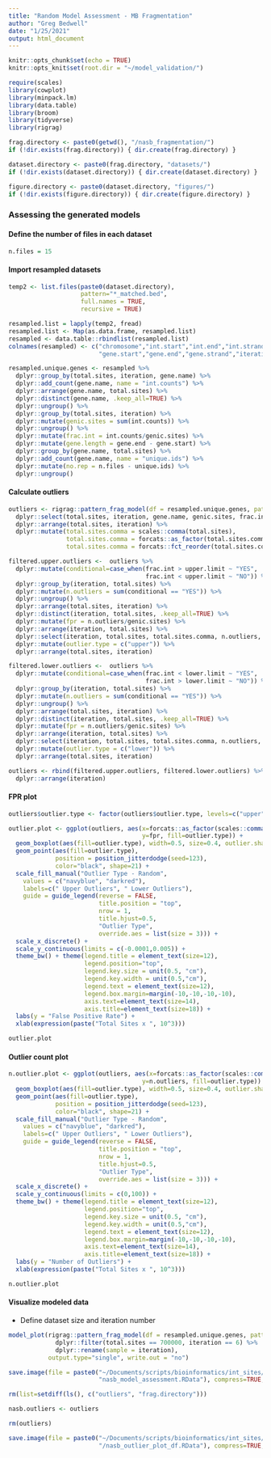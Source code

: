 ```yaml
---
title: "Random Model Assessment - MB Fragmentation"
author: "Greg Bedwell"
date: "1/25/2021"
output: html_document
---
```


```r
knitr::opts_chunk$set(echo = TRUE)
knitr::opts_knit$set(root.dir = "~/model_validation/")
```

```r
require(scales)
library(cowplot)
library(minpack.lm)
library(data.table)
library(broom)
library(tidyverse)
library(rigrag)
```


```r
frag.directory <- paste0(getwd(), "/nasb_fragmentation/")
if (!dir.exists(frag.directory)) { dir.create(frag.directory) }

dataset.directory <- paste0(frag.directory, "datasets/")
if (!dir.exists(dataset.directory)) { dir.create(dataset.directory) }

figure.directory <- paste0(dataset.directory, "figures/")
if (!dir.exists(figure.directory)) { dir.create(figure.directory) }
```

### Assessing the generated models

#### Define the number of files in each dataset
```r
n.files = 15
```

#### Import resampled datasets
```r
temp2 <- list.files(paste0(dataset.directory),
                    pattern="*_matched.bed",
                    full.names = TRUE,
                    recursive = TRUE)

resampled.list = lapply(temp2, fread)
resampled.list <- Map(as.data.frame, resampled.list)
resampled <- data.table::rbindlist(resampled.list)
colnames(resampled) <- c("chromosome","int.start","int.end","int.strand","gene.name",
                         "gene.start","gene.end","gene.strand","iteration","total.sites")

resampled.unique.genes <- resampled %>% 
  dplyr::group_by(total.sites, iteration, gene.name) %>%
  dplyr::add_count(gene.name, name = "int.counts") %>%
  dplyr::arrange(gene.name, total.sites) %>%
  dplyr::distinct(gene.name, .keep_all=TRUE) %>%
  dplyr::ungroup() %>%
  dplyr::group_by(total.sites, iteration) %>%
  dplyr::mutate(genic.sites = sum(int.counts)) %>%
  dplyr::ungroup() %>%
  dplyr::mutate(frac.int = int.counts/genic.sites) %>%
  dplyr::mutate(gene.length = gene.end - gene.start) %>%
  dplyr::group_by(gene.name, total.sites) %>%
  dplyr::add_count(gene.name, name = "unique.ids") %>%
  dplyr::mutate(no.rep = n.files - unique.ids) %>%
  dplyr::ungroup()
```

#### Calculate outliers
```r
outliers <- rigrag::pattern_frag_model(df = resampled.unique.genes, pattern="NASB") %>%
  dplyr::select(total.sites, iteration, gene.name, genic.sites, frac.int, expected.frac, upper.limit, lower.limit) %>%
  dplyr::arrange(total.sites, iteration) %>%
  dplyr::mutate(total.sites.comma = scales::comma(total.sites),
                total.sites.comma = forcats::as_factor(total.sites.comma),
                total.sites.comma = forcats::fct_reorder(total.sites.comma, total.sites))

filtered.upper.outliers <-  outliers %>% 
  dplyr::mutate(conditional=case_when(frac.int > upper.limit ~ "YES",
                                      frac.int < upper.limit ~ "NO")) %>%
  dplyr::group_by(iteration, total.sites) %>%
  dplyr::mutate(n.outliers = sum(conditional == "YES")) %>%
  dplyr::ungroup() %>%  
  dplyr::arrange(total.sites, iteration) %>%
  dplyr::distinct(iteration, total.sites, .keep_all=TRUE) %>%
  dplyr::mutate(fpr = n.outliers/genic.sites) %>%
  dplyr::arrange(iteration, total.sites) %>%
  dplyr::select(iteration, total.sites, total.sites.comma, n.outliers, fpr) %>%
  dplyr::mutate(outlier.type = c("upper")) %>%
  dplyr::arrange(total.sites, iteration)

filtered.lower.outliers <-  outliers %>% 
  dplyr::mutate(conditional=case_when(frac.int < lower.limit ~ "YES",
                                      frac.int > lower.limit ~ "NO")) %>%
  dplyr::group_by(iteration, total.sites) %>%
  dplyr::mutate(n.outliers = sum(conditional == "YES")) %>%
  dplyr::ungroup() %>%  
  dplyr::arrange(total.sites, iteration) %>%
  dplyr::distinct(iteration, total.sites, .keep_all=TRUE) %>%
  dplyr::mutate(fpr = n.outliers/genic.sites) %>%
  dplyr::arrange(iteration, total.sites) %>%
  dplyr::select(iteration, total.sites, total.sites.comma, n.outliers, fpr) %>%
  dplyr::mutate(outlier.type = c("lower")) %>%
  dplyr::arrange(total.sites, iteration)

outliers <- rbind(filtered.upper.outliers, filtered.lower.outliers) %>%
  dplyr::arrange(iteration)
```

#### FPR plot
```r
outliers$outlier.type <- factor(outliers$outlier.type, levels=c("upper","lower"))

outlier.plot <- ggplot(outliers, aes(x=forcats::as_factor(scales::comma(total.sites/1000, accuracy = 1)), 
                                     y=fpr, fill=outlier.type)) + 
  geom_boxplot(aes(fill=outlier.type), width=0.5, size=0.4, outlier.shape = NA, show.legend = FALSE, alpha = 0.6) +
  geom_point(aes(fill=outlier.type), 
             position = position_jitterdodge(seed=123), 
             color="black", shape=21) +  
  scale_fill_manual("Outlier Type - Random",
    values = c("navyblue", "darkred"),
    labels=c(" Upper Outliers", " Lower Outliers"),
    guide = guide_legend(reverse = FALSE,
                         title.position = "top",
                         nrow = 1,
                         title.hjust=0.5,
                         "Outlier Type",
                         override.aes = list(size = 3))) +
  scale_x_discrete() +
  scale_y_continuous(limits = c(-0.0001,0.005)) +
  theme_bw() + theme(legend.title = element_text(size=12),
                     legend.position="top",
                     legend.key.size = unit(0.5, "cm"),
                     legend.key.width = unit(0.5,"cm"),
                     legend.text = element_text(size=12),
                     legend.box.margin=margin(-10,-10,-10,-10),
                     axis.text=element_text(size=14),
                     axis.title=element_text(size=18)) +
  labs(y = "False Positive Rate") +
  xlab(expression(paste("Total Sites x ", 10^3)))

outlier.plot
```

#### Outlier count plot
```r
n.outlier.plot <- ggplot(outliers, aes(x=forcats::as_factor(scales::comma(total.sites/1000, accuracy = 1)), 
                                     y=n.outliers, fill=outlier.type)) + 
  geom_boxplot(aes(fill=outlier.type), width=0.5, size=0.4, outlier.shape = NA, show.legend = FALSE, alpha = 0.6) +
  geom_point(aes(fill=outlier.type), 
             position = position_jitterdodge(seed=123), 
             color="black", shape=21) +  
  scale_fill_manual("Outlier Type - Random",
    values = c("navyblue", "darkred"),
    labels=c(" Upper Outliers", " Lower Outliers"),
    guide = guide_legend(reverse = FALSE,
                         title.position = "top",
                         nrow = 1,
                         title.hjust=0.5,
                         "Outlier Type",
                         override.aes = list(size = 3))) +
  scale_x_discrete() +
  scale_y_continuous(limits = c(0,100)) +
  theme_bw() + theme(legend.title = element_text(size=12),
                     legend.position="top",
                     legend.key.size = unit(0.5, "cm"),
                     legend.key.width = unit(0.5,"cm"),
                     legend.text = element_text(size=12),
                     legend.box.margin=margin(-10,-10,-10,-10),
                     axis.text=element_text(size=14),
                     axis.title=element_text(size=18)) +
  labs(y = "Number of Outliers") +
  xlab(expression(paste("Total Sites x ", 10^3)))

n.outlier.plot
```

#### Visualize modeled data
+ Define dataset size and iteration number

```r
model_plot(rigrag::pattern_frag_model(df = resampled.unique.genes, pattern="NASB") %>%
             dplyr::filter(total.sites == 700000, iteration == 6) %>%
             dplyr::rename(sample = iteration), 
           output.type="single", write.out = "no")
```


```r
save.image(file = paste0("~/Documents/scripts/bioinformatics/int_sites/int_site_analysis/models/model_files/",
                         "nasb_model_assessment.RData"), compress=TRUE, safe = F)
```


```r
rm(list=setdiff(ls(), c("outliers", "frag.directory")))

nasb.outliers <- outliers

rm(outliers)

save.image(file = paste0("~/Documents/scripts/bioinformatics/int_sites/int_site_analysis/models/model_files/",
                         "/nasb_outlier_plot_df.RData"), compress=TRUE, safe = F)
```












